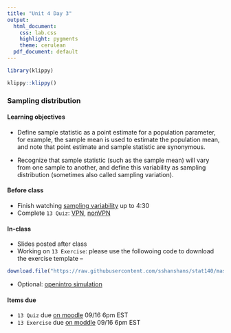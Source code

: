 ```yaml
---
title: "Unit 4 Day 3"
output: 
  html_document:
    css: lab.css
    highlight: pygments
    theme: cerulean
  pdf_document: default
---
```


```r
library(klippy)
```

```r
klippy::klippy()
```

### Sampling distribution

#### Learning objectives 
* Define sample statistic as a point estimate for a population parameter, for example, the sample mean is used to estimate the population mean, and note that point estimate and sample statistic are synonymous.

* Recognize that sample statistic (such as the sample mean) will vary from one sample to another, and define this variability as sampling distribution (sometimes also called sampling variation).

#### Before class
* Finish watching [sampling variability](https://www.coursera.org/learn/inferential-statistics-intro/lecture/lkQnZ/sampling-variability-and-clt) up to 4:30
* Complete `13 Quiz`: [VPN](http://138.110.84.108:3838/sshan/quiz/Unit4), [nonVPN](http://159.89.233.150:3838/stat140/quiz/Unit4)

#### In-class
* Slides posted after class
* Working on `13 Exercise`: please use the followoing code to download the exercise template --
```r
download.file("https://raw.githubusercontent.com/sshanshans/stat140/master/docs/labs/u4d3/13Exercise.Rmd", destfile = "Ex13.Rmd")
```
* Optional: [openintro simulation](https://openintro.shinyapps.io/sampling_distributions/)

#### Items due
* `13 Quiz` due [on moodle](https://moodle.mtholyoke.edu/mod/assign/view.php?id=567540) 09/16 6pm EST
* `13 Exercise` due [on moddle](https://moodle.mtholyoke.edu/mod/assign/view.php?id=567543) 09/16 6pm EST